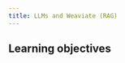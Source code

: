 ```yaml
---
title: LLMs and Weaviate (RAG)
---
```

<!-- Like a subject number (e.g. CS101) -->

<!-- ## Overview -->

<!-- Provide context for this course, in addition to the concrete learning goals and outcomes. Why would someone want to do this unit? -->

<!-- :::warning TODO
Intro video here
::: -->

## <i class="fa-solid fa-bullseye-arrow"></i> Learning objectives


<!-- Replace unitName with name from `unitData.js` - will pull in learning goals and outcomes -->
<LearningGoals unitName="text_rag"/>


<GiscusDocComment />
